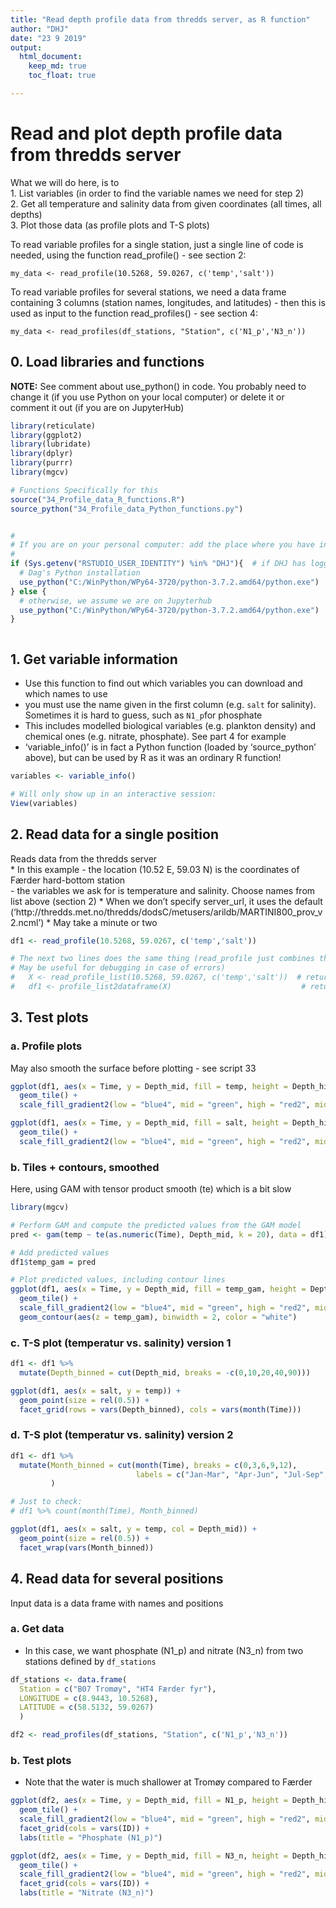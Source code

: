 ```yaml
---
title: "Read depth profile data from thredds server, as R function"
author: "DHJ"
date: "23 9 2019"
output: 
  html_document:
    keep_md: true
    toc_float: true

---
```


# Read and plot depth profile data from thredds server  

What we will do here, is to  
1. List variables (in order to find the variable names we need for step 2)   
2. Get all temperature and salinity data from given coordinates (all times, all depths)  
3. Plot those data (as profile plots and T-S plots)  
  
To read variable profiles for a single station, just a single line of code is needed, using the
function read_profile() - see section 2:  
```
my_data <- read_profile(10.5268, 59.0267, c('temp','salt'))
```
  
To read variable profiles for several stations, we need a data frame containing 3 columns (station names, longitudes,
and latitudes) - then this is used as input to the function read_profiles() - see section 4:  
```
my_data <- read_profiles(df_stations, "Station", c('N1_p','N3_n'))
```


## 0. Load libraries and functions   
__NOTE:__ See comment about use_python() in code. You probably need to change it (if you use Python on your local computer) or delete it or comment it out (if you are on JupyterHub) 
```r
library(reticulate)
library(ggplot2)
library(lubridate)
library(dplyr)
library(purrr)
library(mgcv)

# Functions Specifically for this 
source("34_Profile_data_R_functions.R")
source_python("34_Profile_data_Python_functions.py")


#
# If you are on your personal computer: add the place where you have installed your Python 
#
if (Sys.getenv("RSTUDIO_USER_IDENTITY") %in% "DHJ"){  # if DHJ has logged on
  # Dag's Python installation
  use_python("C:/WinPython/WPy64-3720/python-3.7.2.amd64/python.exe")
} else {
  # otherwise, we assume we are on Jupyterhub
  use_python("C:/WinPython/WPy64-3720/python-3.7.2.amd64/python.exe")
}



```


## 1. Get variable information   
* Use this function to find out which variables you can download and which names to use   
* you must use the name given in the first column (e.g. `salt`  for salinity). Sometimes it is hard to guess, such as `N1_p`for phosphate  
* This includes modelled biological variables (e.g. plankton density) and chemical ones (e.g. nitrate, phosphate). See part 4 for example    
* 'variable_info()' is in fact a Python function (loaded by 'source_python' above), but can be used by R as it was an ordinary R function!   
```r
variables <- variable_info()

# Will only show up in an interactive session:
View(variables)

```

## 2. Read data for a single position  
Reads data from the thredds server  
* In this example 
    - the location (10.52 E, 59.03 N) is the coordinates of Færder hard-bottom station   
    - the variables we ask for is temperature and salinity. Choose names from list above (section 2)
* When we don't specify server_url, it uses the default ('http://thredds.met.no/thredds/dodsC/metusers/arildb/MARTINI800_prov_v2.ncml')
* May take a minute or two    
```r
df1 <- read_profile(10.5268, 59.0267, c('temp','salt'))

# The next two lines does the same thing (read_profile just combines those two):
# May be useful for debugging in case of errors)
#   X <- read_profile_list(10.5268, 59.0267, c('temp','salt'))  # returns list
#   df1 <- profile_list2dataframe(X)                             # returns data.frame

```


## 3. Test plots  

### a. Profile plots  
May also smooth the surface before plotting - see script 33  
```r
ggplot(df1, aes(x = Time, y = Depth_mid, fill = temp, height = Depth_hi- Depth_lo)) +
  geom_tile() +
  scale_fill_gradient2(low = "blue4", mid = "green", high = "red2", midpoint = 10)

ggplot(df1, aes(x = Time, y = Depth_mid, fill = salt, height = Depth_hi- Depth_lo)) +
  geom_tile() +
  scale_fill_gradient2(low = "blue4", mid = "green", high = "red2", midpoint = 25)

```

### b. Tiles + contours, smoothed   
Here, using GAM with tensor product smooth (te) which is a bit slow   
```r
library(mgcv)

# Perform GAM and compute the predicted values from the GAM model
pred <- gam(temp ~ te(as.numeric(Time), Depth_mid, k = 20), data = df1) %>% predict()

# Add predicted values
df1$temp_gam = pred

# Plot predicted values, including contour lines
ggplot(df1, aes(x = Time, y = Depth_mid, fill = temp_gam, height = Depth_hi- Depth_lo)) +
  geom_tile() +
  scale_fill_gradient2(low = "blue4", mid = "green", high = "red2", midpoint = 10) +
  geom_contour(aes(z = temp_gam), binwidth = 2, color = "white")

```

### c. T-S plot (temperatur vs. salinity) version 1 
```r
df1 <- df1 %>%
  mutate(Depth_binned = cut(Depth_mid, breaks = -c(0,10,20,40,90)))

ggplot(df1, aes(x = salt, y = temp)) +
  geom_point(size = rel(0.5)) +
  facet_grid(rows = vars(Depth_binned), cols = vars(month(Time)))

```

### d. T-S plot (temperatur vs. salinity) version 2  
```r
df1 <- df1 %>%
  mutate(Month_binned = cut(month(Time), breaks = c(0,3,6,9,12), 
                            labels = c("Jan-Mar", "Apr-Jun", "Jul-Sep", "Oct-Dec"))
         )

# Just to check:
# df1 %>% count(month(Time), Month_binned)

ggplot(df1, aes(x = salt, y = temp, col = Depth_mid)) +
  geom_point(size = rel(0.5)) +
  facet_wrap(vars(Month_binned))

```


## 4. Read data for several positions   
Input data is a data frame with names and positions  

### a. Get data  
* In this case, we want phosphate (N1_p) and nitrate (N3_n) from two stations defined by `df_stations`     
```r
df_stations <- data.frame(
  Station = c("B07 Tromøy", "HT4 Færder fyr"), 
  LONGITUDE = c(8.9443, 10.5268), 
  LATITUDE = c(58.5132, 59.0267)
  )

df2 <- read_profiles(df_stations, "Station", c('N1_p','N3_n'))

```

### b. Test plots    
* Note that the water is much shallower at Tromøy compared to Færder  
```r
ggplot(df2, aes(x = Time, y = Depth_mid, fill = N1_p, height = Depth_hi- Depth_lo)) +
  geom_tile() +
  scale_fill_gradient2(low = "blue4", mid = "green", high = "red2", midpoint = 0.4) +
  facet_grid(cols = vars(ID)) +
  labs(title = "Phosphate (N1_p)")

ggplot(df2, aes(x = Time, y = Depth_mid, fill = N3_n, height = Depth_hi- Depth_lo)) +
  geom_tile() +
  scale_fill_gradient2(low = "blue4", mid = "green", high = "red2", midpoint = 5) +
  facet_grid(cols = vars(ID)) +
  labs(title = "Nitrate (N3_n)")

```

